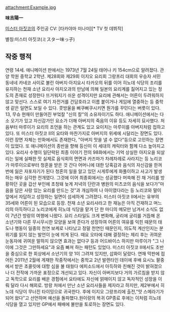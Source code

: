 attachment:Example.jpg

'''味吉陽一'''

[[미스터 아짓코]]의 주인공 CV: [타카야마 미나미][* TV 첫 데뷔작]

별칭:미스터 아짓코(ミスター味っ子)

== 작중 행적 ==
연령 14세. 애니메이션 판에서는 1973년 7월 24일 태어나 키 154cm으로 알려졌다. 관양 학원 중학교 2학년. 제28회와 제29회 이지오 요리회 그랑프리 대회의 우승자 서민 동네네 카네코 사이로 불린 아버지·아지요시 타카오의 뒤를 이어 히노데 식당의 조리를 유지하는 천재 소년 요리사 아지오과의 만남에 의해 일본의 요리계를 짊어지고 있는 정도의 존재로 성장한다 뜨거워지기 쉬운 성격이지만 요리에 관해서는 어른이 두려워하지 않고 맞선다. 스스로 여기 자전거를 건담호라고 이름 붙이거나 게임에 열중하는 등 중학생 같은 일면도 보일 수 있다. 콧방울을 삐쿠삐쿠시키면 뭔가를 꾸민다는 버릇이 있다. 13, 무슈 현재이 만들어진 부엌칼 "신의 칼"의 소유자이기도 하다. 애니메이션에서는 다소 오기가 있고 자신감가인 요소가 더해 아버지의 죽음의 이유 등도 자세히 묘사했다. 처음부터 마루이가 요리의 조언을 하는 관계도 있고 요이치는 마루이를 아버지처럼 접하고 있다. 또 미스터 아짓코 II의 요타와 마찬가지로 아버지의 위세에 시달리는 장면도 있다. 이런 장면 자체는 만화에서도 존재한다,  "아버지 맛을 낼 수 없다"등으로 고민하는 장면이 있었다. 또 애니메이션의 종반을 향해 등신이 이 세대의 캐릭터와 함께 다소 높아지고 있다. 요리사 수행이 일단락된 최종 이야기 전의 98화에서는 기억 상실한 아지오을 되살리는 일에 실패한 맛 실제로 음식회의 면면과 카즈마가 차례차례로 사라지는 등 노리코가 마루이으로부터 청혼을 받은 것 간다 어머니에 대한 당혹감과 음식의 자신감을 한꺼번에 잃은 자포자기가 된다 청혼의 일을 알고 있던 시게루에게 화풀이하고 사고가 발생하는 매우 심각한 전개였다. 그것에 이어 최종회에서는 성공했다 머쓱해 진 채 거리를 방황하던 곳을 갑산 부인에 초청돼 늦게 저녁의 단란과 병원의 미츠코의 음식을 보다가"마음을 담은 사랑 있는 요리를 만드는 것"과 개심하여 나 아이였다라는 등 노리코와 말이 앞에서 자답하고 성장하는 일면이 섬세하게 그려졌다. 미스터 아짓코 II에서는 유부의 35세와 어른이 된 모습으로 등장. 천재 소년 요리사라고 한 재능은 아직 건재하고 며느리의 아득하다고 노리코에게 히노데 식당을 맡겨 단 한 마디의 메모만 남겨서 소식도 없이 7년간 방랑의 여행에 나왔다. 요리 스타일도 크게 변화해, 궁리에 궁리를 거듭해 온 소년기와 다른 무시무시한 모양을 보여 준다가 성장하여 어른의 여유를 익힌 때문의 태도나 행동이 일종의 천연 보케로 나타났고 정말 천연인 때문인지, 의도적 계산인지는 분위기를 읽지 않는 발언이 눈에 띄게 된다. 때요 오타에 대해 결정하는 제리 후는 귀여운 눈동자에 귀여운 말하지 않으면 효과는 없다구 등과 어드바이스 하지만 마루이가 "그 나이에 그것은 그만하세요"과 요즘 빠져 하는 패턴도 있었다.  미스터 아짓코 II에서도 초반을 중심으로 한 회상에서 소년기의 양 1이 그려져 있지만, 삽화이 달랐다. 연재 막판에 접어든 2011년 2월에 게재한 작중작에서는 중학교 2년 발렌타인 데이에 후배 요시노 팔중에서 받은 초콜릿에 대항 심을 불 태웠다 에피소드에서 아득하와 친해진 것이 밝혀졌으나 더 전작에 가까운 표정으로 개선되고 있다. 자신이 아버지보다 거의 가르침을 받지 않고 독학으로 요리를 배운 경험에서 요타에도 자신에 얽매이지 않고 독자적인 성장을 이뤄 달라 다시 해외로. 방랑 처에서 만난 소년 요리사들을 제자라고 하지만, 제2부에서 히노데 식당이 무너진 타이밍으로 귀국한다. 후에 이지오 그랑프리에 출전,"맛 스메라기가 되어 왔다"고 선언하며 예선을 돌파했다.원이랑의 복귀 GP종료 후에는 이처럼 히노데 식당을 열고 있지만 GP에서 패배에 불만을 토로하는 장면도 있다.
